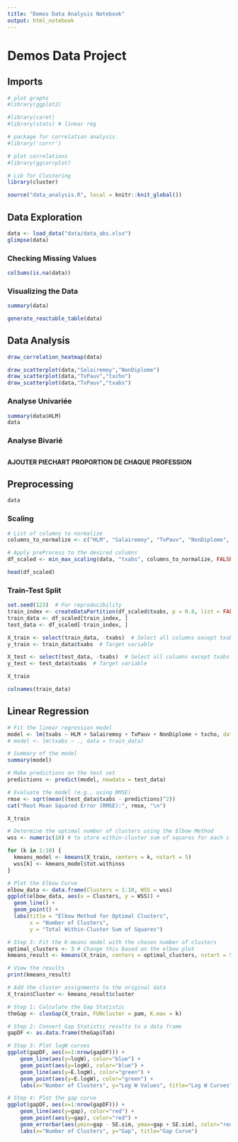 ---
title: "Demos Data Analysis Notebook"
output: html_notebook
---
# Demos Data Project

## Imports

```{r}
# plot graphs
#library(ggplot2)

#library(caret)
#library(stats) # linear reg

# package for correlation analysis.
#library('corrr')

# plot correlations
#library(ggcorrplot)

# Lib for Clustering
library(cluster)
```


```{r, include=FALSE}
source("data_analysis.R", local = knitr::knit_global())
```


## Data Exploration

```{r}
data <- load_data("data/data_abs.xlsx")
glimpse(data)
```
### Checking Missing Values

```{r}
colSums(is.na(data))
```

### Visualizing the Data

```{r}
summary(data)

```

```{r}
generate_reactable_table(data)
```

## Data Analysis


```{r}
draw_correlation_heatmap(data)
```
```{r}
draw_scatterplot(data,"Salairemoy","NonDiplome")
draw_scatterplot(data,"TxPauv","txcho")
draw_scatterplot(data,"TxPauv","txabs")
```



### Analyse Univariée

```{r}
summary(data$HLM)
data
```


### Analyse Bivarié


##

#### AJOUTER PIECHART PROPORTION DE CHAQUE PROFESSION


## Preprocessing

```{r}
data
```

### Scaling
```{r}
# List of columns to normalize
columns_to_normalize <- c("HLM", "Salairemoy", "TxPauv", "NonDiplome", "txcho")

# Apply preProcess to the desired columns
df_scaled <- min_max_scaling(data, "txabs", columns_to_normalize, FALSE)

head(df_scaled)
```
### Train-Test Split

```{r}
set.seed(123)  # For reproducibility
train_index <- createDataPartition(df_scaled$txabs, p = 0.8, list = FALSE)
train_data <- df_scaled[train_index, ]
test_data <- df_scaled[-train_index, ]

X_train <- select(train_data, -txabs)  # Select all columns except txabs
y_train <- train_data$txabs  # Target variable

X_test <- select(test_data, -txabs)  # Select all columns except txabs
y_test <- test_data$txabs  # Target variable


```

```{r}
X_train
```


```{r}
colnames(train_data)

```


## Linear Regression

```{r}
# Fit the linear regression model
model <- lm(txabs ~ HLM + Salairemoy + TxPauv + NonDiplome + txcho, data = train_data)
# model <- lm(txabs ~ ., data = train_data)

# Summary of the model
summary(model)

# Make predictions on the test set
predictions <- predict(model, newdata = test_data)

# Evaluate the model (e.g., using RMSE)
rmse <- sqrt(mean((test_data$txabs - predictions)^2))
cat("Root Mean Squared Error (RMSE):", rmse, "\n")
```
```{r}
X_train
```


```{r}
# Determine the optimal number of clusters using the Elbow Method
wss <- numeric(10) # to store within-cluster sum of squares for each cluster number

for (k in 1:10) {
  kmeans_model <- kmeans(X_train, centers = k, nstart = 5)
  wss[k] <- kmeans_model$tot.withinss
}

# Plot the Elbow Curve
elbow_data <- data.frame(Clusters = 1:10, WSS = wss)
ggplot(elbow_data, aes(x = Clusters, y = WSS)) +
  geom_line() +
  geom_point() +
  labs(title = "Elbow Method for Optimal Clusters",
       x = "Number of Clusters",
       y = "Total Within-Cluster Sum of Squares")

# Step 3: Fit the K-means model with the chosen number of clusters
optimal_clusters <- 3 # Change this based on the elbow plot
kmeans_result <- kmeans(X_train, centers = optimal_clusters, nstart = 5)

# View the results
print(kmeans_result)

# Add the cluster assignments to the original data
X_train$Cluster <- kmeans_result$cluster

```

```{r}
# Step 1: Calculate the Gap Statistic
theGap <- clusGap(X_train, FUNcluster = pam, K.max = k)

# Step 2: Convert Gap Statistic results to a data frame
gapDF <- as.data.frame(theGap$Tab)

# Step 3: Plot logW curves
ggplot(gapDF, aes(x=1:nrow(gapDF))) +
    geom_line(aes(y=logW), color="blue") +
    geom_point(aes(y=logW), color="blue") +
    geom_line(aes(y=E.logW), color="green") +
    geom_point(aes(y=E.logW), color="green") +
    labs(x="Number of Clusters", y="Log W Values", title="Log W Curves")

# Step 4: Plot the gap curve
ggplot(gapDF, aes(x=1:nrow(gapDF))) +
    geom_line(aes(y=gap), color="red") +
    geom_point(aes(y=gap), color="red") +
    geom_errorbar(aes(ymin=gap - SE.sim, ymax=gap + SE.sim), color="red") +
    labs(x="Number of Clusters", y="Gap", title="Gap Curve")

```
